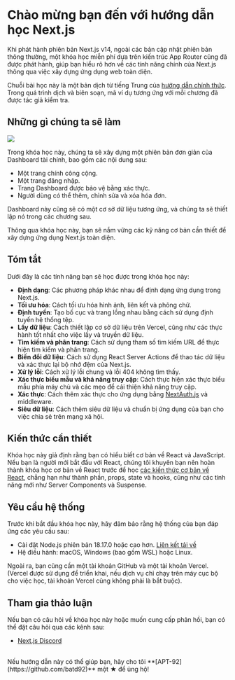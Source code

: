 
# Chào mừng bạn đến với hướng dẫn học Next.js

Khi phát hành phiên bản Next.js v14, ngoài các bản cập nhật phiên bản thông thường, một khóa học miễn phí dựa trên kiến trúc App Router cũng đã được phát hành, giúp bạn hiểu rõ hơn về các tính năng chính của Next.js thông qua việc xây dựng ứng dụng web toàn diện.

Chuỗi bài học này là một bản dịch từ tiếng Trung của [hướng dẫn chính thức](https://nextjs.org/learn). Trong quá trình dịch và biên soạn, mã ví dụ tương ứng với mỗi chương đã được tác giả kiểm tra.

## Những gì chúng ta sẽ làm

![](/chapter0-dashboard.avif)

Trong khóa học này, chúng ta sẽ xây dựng một phiên bản đơn giản của Dashboard tài chính, bao gồm các nội dung sau:

* Một trang chính công cộng.
* Một trang đăng nhập.
* Trang Dashboard được bảo vệ bằng xác thực.
* Người dùng có thể thêm, chỉnh sửa và xóa hóa đơn.

Dashboard này cũng sẽ có một cơ sở dữ liệu tương ứng, và chúng ta sẽ thiết lập nó trong các chương sau.

Thông qua khóa học này, bạn sẽ nắm vững các kỹ năng cơ bản cần thiết để xây dựng ứng dụng Next.js toàn diện.

## Tóm tắt

Dưới đây là các tính năng bạn sẽ học được trong khóa học này:

* **Định dạng**: Các phương pháp khác nhau để định dạng ứng dụng trong Next.js.
* **Tối ưu hóa**: Cách tối ưu hóa hình ảnh, liên kết và phông chữ.
* **Định tuyến**: Tạo bố cục và trang lồng nhau bằng cách sử dụng định tuyến hệ thống tệp.
* **Lấy dữ liệu**: Cách thiết lập cơ sở dữ liệu trên Vercel, cũng như các thực hành tốt nhất cho việc lấy và truyền dữ liệu.
* **Tìm kiếm và phân trang**: Cách sử dụng tham số tìm kiếm URL để thực hiện tìm kiếm và phân trang.
* **Biến đổi dữ liệu**: Cách sử dụng React Server Actions để thao tác dữ liệu và xác thực lại bộ nhớ đệm của Next.js.
* **Xử lý lỗi**: Cách xử lý lỗi chung và lỗi 404 không tìm thấy.
* **Xác thực biểu mẫu và khả năng truy cập**: Cách thực hiện xác thực biểu mẫu phía máy chủ và các mẹo để cải thiện khả năng truy cập.
* **Xác thực**: Cách thêm xác thực cho ứng dụng bằng [NextAuth.js](https://next-auth.js.org/) và middleware.
* **Siêu dữ liệu**: Cách thêm siêu dữ liệu và chuẩn bị ứng dụng của bạn cho việc chia sẻ trên mạng xã hội.

## Kiến thức cần thiết

Khóa học này giả định rằng bạn có hiểu biết cơ bản về React và JavaScript. Nếu bạn là người mới bắt đầu với React, chúng tôi khuyên bạn nên hoàn thành khóa học cơ bản về React trước để học [các kiến thức cơ bản về React](https://nextjs.org/learn/react-foundations), chẳng hạn như thành phần, props, state và hooks, cũng như các tính năng mới như Server Components và Suspense.

## Yêu cầu hệ thống

Trước khi bắt đầu khóa học này, hãy đảm bảo rằng hệ thống của bạn đáp ứng các yêu cầu sau:

* Cài đặt Node.js phiên bản 18.17.0 hoặc cao hơn. [Liên kết tải về](https://nodejs.org/en)
* Hệ điều hành: macOS, Windows (bao gồm WSL) hoặc Linux.

Ngoài ra, bạn cũng cần một tài khoản GitHub và một tài khoản Vercel. (Vercel được sử dụng để triển khai, nếu dịch vụ chỉ chạy trên máy cục bộ cho việc học, tài khoản Vercel cũng không phải là bắt buộc).

## Tham gia thảo luận

Nếu bạn có câu hỏi về khóa học này hoặc muốn cung cấp phản hồi, bạn có thể đặt câu hỏi qua các kênh sau:
* [Next.js Discord](https://discord.com/)

<br />
<div className="text-center">
  Nếu hướng dẫn này có thể giúp bạn, hãy cho tôi **[APT-92](https://github.com/batd92)** một ★ để ủng hộ!
</div>

<FollowMe />
<br />

